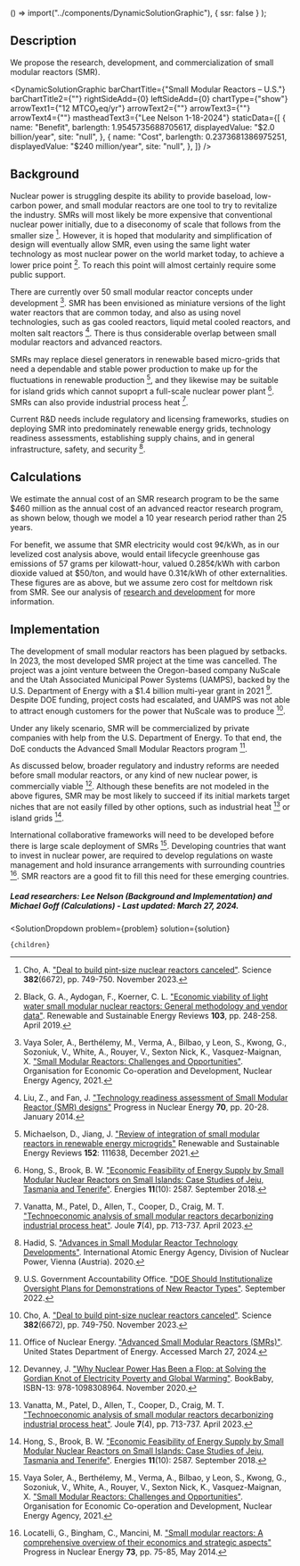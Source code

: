 
  () => import("../components/DynamicSolutionGraphic"),
  { ssr: false }
);


## Description
We propose the research, development, and commercialization of small modular reactors (SMR).

<DynamicSolutionGraphic
  barChartTitle={"Small Modular Reactors – U.S."}
  barChartTitle2={""}
  rightSideAdd={0}
  leftSideAdd={0}
  chartType={"show"}
  arrowText1={"12 MTCO₂eq/yr"}
  arrowText2={""}
  arrowText3={""}
  arrowText4={""}
  mastheadText3={"Lee Nelson 1-18-2024"}
 staticData={[
    {
     name: "Benefit",
      barlength: 1.9545735688705617,
      displayedValue: "$2.0 billion/year",
      site: "null",
    },
    {
      name: "Cost",
      barlength: 0.2373681386975251,
      displayedValue: "$240 million/year",
      site: "null",
    },
  ]}
/>

## Background

Nuclear power is struggling despite its ability to provide baseload, low-carbon power, and small modular reactors are one tool to try to revitalize the industry. SMRs will most likely be more expensive that conventional nuclear power initially, due to a diseconomy of scale that follows from the smaller size [^"8"]. However, it is hoped that modularity and simplification of design will eventually allow SMR, even using the same light water technology as most nuclear power on the world market today, to achieve a lower price point [^"10"]. To reach this point will almost certainly require some public support.

There are currently over 50 small modular reactor concepts under development [^"1"]. SMR has been envisioned as miniature versions of the light water reactors that are common today, and also as using novel technologies, such as gas cooled reactors, liquid metal cooled reactors, and molten salt reactors [^”4”]. There is thus considerable overlap between small modular reactors and advanced reactors.

SMRs may replace diesel generators in renewable based micro-grids that need a dependable and stable power production to make up for the fluctuations in renewable production [^"3"], and they likewise may be suitable for island grids which cannot supoprt a full-scale nuclear power plant [^"6"]. SMRs can also provide industrial process heat [^"7"].

Current R&D needs include regulatory and licensing frameworks, studies on deploying SMR into predominately renewable energy grids, technology readiness assessments, establishing supply chains, and in general infrastructure, safety, and security [^”5”].

## Calculations

We estimate the annual cost of an SMR research program to be the same $460 million as the annual cost of an advanced reactor research program, as shown below, though we model a 10 year research period rather than 25 years.

For benefit, we assume that SMR electricity would cost 9¢/kWh, as in our levelized cost analysis above, would entail lifecycle greenhouse gas emissions of 57 grams per kilowatt-hour, valued 0.285¢/kWh with carbon dioxide valued at $50/ton, and would have 0.31¢/kWh of other externalities. These figures are as above, but we assume zero cost for meltdown risk from SMR. See our analysis of [research and development](https://www.urbancruiseship.org/energy/energy_socioeconomics/rd) for more information.

## Implementation

The development of small modular reactors has been plagued by setbacks. In 2023, the most developed SMR project at the time was cancelled. The project was a joint venture between the Oregon-based company NuScale and the Utah Associated Municipal Power Systems (UAMPS), backed by the U.S. Department of Energy with a $1.4 billion multi-year grant in 2021 [^"12"]. Despite DOE funding, project costs had escalated, and UAMPS was not able to attract enough customers for the power that NuScale was to produce [^"8"].

Under any likely scenario, SMR will be commercialized by private companies with help from the U.S. Department of Energy. To that end, the DoE conducts the Advanced Small Modular Reactors program [^"11"].

As discussed below, broader regulatory and industry reforms are needed before small modular reactors, or any kind of new nuclear power, is commercially viable [^"9"]. Although these benefits are not modeled in the above figures, SMR may be most likely to succeed if its initial markets target niches that are not easily filled by other options, such as industrial heat [^"7"] or island grids [^"6"].

International collaborative frameworks will need to be developed before there is large scale deployment of SMRs [^"1"]. Developing countries that want to invest in nuclear power, are required to develop regulations on waste management and hold insurance arrangements with surrounding countries [^"2"]. SMR reactors are a good fit to fill this need for these emerging countries.

##### Lead researchers: Lee Nelson (Background and Implementation) and Michael Goff (Calculations) - Last updated: March 27, 2024.



[^"1"]: Vaya Soler, A., Berthélemy, M., Verma, A., Bilbao, y Leon, S., Kwong, G., Sozoniuk, V., White, A., Rouyer, V., Sexton Nick, K., Vasquez-Maignan, X. ["Small Modular Reactors: Challenges and Opportunities"](https://www.oecd-nea.org/jcms/pl_57979/small-modular-reactors-challenges-and-opportunities?details=true). Organisation for Economic Co-operation and Development, Nuclear Energy Agency, 2021.

[^"2"]: Locatelli, G., Bingham, C., Mancini, M. ["Small modular reactors: A comprehensive overview of their economics and strategic aspects"](https://doi.org/10.1016/j.pnucene.2014.01.010) Progress in Nuclear Energy **73**, pp. 75-85, May 2014.

[^"3"]: Michaelson, D., Jiang, J. ["Review of integration of small modular reactors in renewable energy microgrids"](https://doi.org/10.1016/j.rser.2021.111638) Renewable and Sustainable Energy Reviews **152**: 111638, December 2021.

[^”4”]: Liu, Z., and Fan, J. ["Technology readiness assessment of Small Modular Reactor (SMR) designs"](https://doi.org/10.1016/j.pnucene.2013.07.005) Progress in Nuclear Energy **70**, pp. 20-28. January 2014.

[^”5”]: Hadid, S. ["Advances in Small Modular Reactor Technology Developments"](https://inis.iaea.org/search/search.aspx?orig_q=RN:51105613). International Atomic Energy Agency, Division of Nuclear Power, Vienna (Austria). 2020.

[^"6"]: Hong, S., Brook, B. W. ["Economic Feasibility of Energy Supply by Small Modular Nuclear Reactors on Small Islands: Case Studies of Jeju, Tasmania and Tenerife"](https://www.mdpi.com/1996-1073/11/10/2587). Energies **11**(10): 2587. September 2018.

[^"7"]: Vanatta, M., Patel, D., Allen, T., Cooper, D., Craig, M. T. ["Technoeconomic analysis of small modular reactors decarbonizing industrial process heat"](https://www.sciencedirect.com/science/article/abs/pii/S2542435123001216?dgcid=author). Joule **7**(4), pp. 713-737. April 2023.

[^"8"]: Cho, A. ["Deal to build pint-size nuclear reactors canceled"](https://www.science.org/content/article/deal-build-pint-size-nuclear-reactors-canceled). Science **382**(6672), pp. 749-750. November 2023.

[^"9"]: Devanney, J. ["Why Nuclear Power Has Been a Flop: at Solving the Gordian Knot of Electricity Poverty and Global Warming"](https://gordianknotbook.com/). BookBaby, ISBN-13: 978-1098308964. November 2020.

[^"10"]: Black, G. A., Aydogan, F., Koerner, C. L. ["Economic viability of light water small modular nuclear reactors: General methodology and vendor data"](https://www.sciencedirect.com/science/article/abs/pii/S1364032118308372). Renewable and Sustainable Energy Reviews **103**, pp. 248-258. April 2019.

[^"11"]: Office of Nuclear Energy. ["Advanced Small Modular Reactors (SMRs)"](https://www.energy.gov/ne/advanced-small-modular-reactors-smrs). United States Department of Energy. Accessed March 27, 2024.

[^"12"]: U.S. Government Accountability Office. ["DOE Should Institutionalize Oversight Plans for Demonstrations of New Reactor Types"](https://www.gao.gov/products/gao-22-105394). September 2022.



  <SolutionDropdown 
    problem={problem} 
    solution={solution}
  >
    {children}
  </SolutionDropdown>